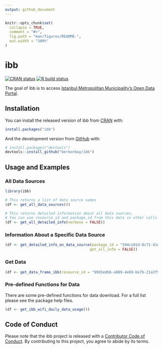 ```yaml
---
output: github_document
---
```


<!-- README.md is generated from README.Rmd. Please edit that file -->

```r
knitr::opts_chunk$set(
  collapse = TRUE,
  comment = "#>",
  fig.path = "man/figures/README-",
  out.width = "100%"
)
```

# ibb

<!-- badges: start -->
[![CRAN status](https://www.r-pkg.org/badges/version/ibb)](https://CRAN.R-project.org/package=ibb)
[![R build status](https://github.com/emraher/ibb/workflows/R-CMD-check/badge.svg)](https://github.com/emraher/ibb/actions)
<!-- badges: end -->

The goal of ibb is to access [Istanbul Metropolitan Municipality's Open Data Portal](https://data.ibb.gov.tr/en/).

## Installation

You can install the released version of ibb from [CRAN](https://CRAN.R-project.org) with:

``` r
install.packages("ibb")
```

And the development version from [GitHub](https://github.com/) with:

``` r
# install.packages("devtools")
devtools::install_github("berkorbay/ibb")
```


## Usage and Examples

### All Data Sources

```r
library(ibb)

# This returns a list of data source names
(df <- get_all_data_sources())

# This returns detailed information about all data sources.
# You can use resource_id and package_id from this data in other calls.
(df <- get_all_detailed_info(verbose = FALSE))
```

### Information About a Specific Data Source

```r
(df <- get_detailed_info_on_data_source(package_id = "594ca91d-0c71-41da-b50a-c7cd30fab67a",
                                       get_all_info = FALSE))
```


### Get Data 
```r
(df <- get_data_frame_ibb(resource_id = "99d1edb6-a889-4e69-be7b-21a3f90101f1"))
```

### Pre-defined Functions for Data

There are some pre-defined functions for data download. For a full list please see the package help files.

```r
(df <- get_ibb_wifi_daily_data_usage())
```

## Code of Conduct

Please note that the ibb project is released with a [Contributor Code of Conduct](https://contributor-covenant.org/version/2/0/CODE_OF_CONDUCT.html). By contributing to this project, you agree to abide by its terms.
